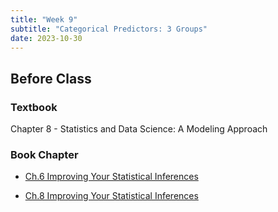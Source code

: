 ```yaml
---
title: "Week 9"
subtitle: "Categorical Predictors: 3 Groups"
date: 2023-10-30
---
```

## Before Class

### Textbook

Chapter 8 - Statistics and Data Science: A Modeling Approach

### Book Chapter

- [Ch.6 Improving Your Statistical Inferences](https://lakens.github.io/statistical_inferences/06-effectsize.html)

- [Ch.8 Improving Your Statistical Inferences](https://lakens.github.io/statistical_inferences/08-samplesizejustification.html)

